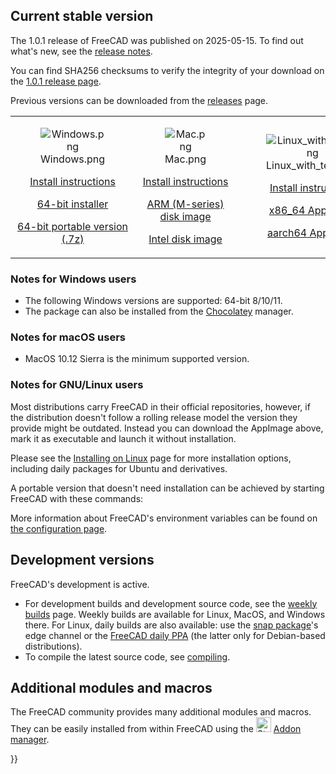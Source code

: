 <languages/>
{{TOCright}}
<translate>

== Current stable version == <!--T:2-->

<!--T:3-->
The 1.0.1 release of FreeCAD was published on 2025-05-15. To find out what's new, see the [[Release_notes_1.0|release notes]].

<!--T:53-->
You can find SHA256 checksums to verify the integrity of your download on the [https://github.com/FreeCAD/FreeCAD/releases/tag/1.0.1 1.0.1 release page].

<!--T:57-->
Previous versions can be downloaded from the [https://github.com/FreeCAD/FreeCAD/releases releases] page.

</translate><!--Do not remove this tag. It would add even more places where version info has to be kept up to date-->
{| cellpadding="20" style="font-size:120%"

| align=center | [[Image:Windows.png]]

[[Installing_on_Windows|Install instructions]]

[https://github.com/FreeCAD/FreeCAD/releases/download/1.0.1/FreeCAD_1.0.1-conda-Windows-x86_64-installer-1.exe 64-bit installer]

[https://github.com/FreeCAD/FreeCAD/releases/download/1.0.1/FreeCAD_1.0.1-conda-Windows-x86_64-py311.7z 64-bit portable version (.7z)]

| align=center | [[Image:Mac.png]]

[[Installing_on_Mac|Install instructions]]

[https://github.com/FreeCAD/FreeCAD/releases/download/1.0.1/FreeCAD_1.0.1-conda-macOS-arm64-py311.dmg ARM (M-series) disk image]

[https://github.com/FreeCAD/FreeCAD/releases/download/1.0.1/FreeCAD_1.0.1-conda-macOS-x86_64-py311.dmg Intel disk image]

| align=center | [[Image:Linux_with_text.png]]

[[Installing_on_Linux|Install instructions]]

[https://github.com/FreeCAD/FreeCAD/releases/download/1.0.1/FreeCAD_1.0.1-conda-Linux-x86_64-py311.AppImage x86_64 AppImage]

[https://github.com/FreeCAD/FreeCAD/releases/download/1.0.1/FreeCAD_1.0.1-conda-Linux-aarch64-py311.AppImage aarch64 AppImage]

|}
<translate>

=== Notes for Windows users === <!--T:58-->

<!--T:5-->
* The following Windows versions are supported: 64-bit 8/10/11.
* The package can also be installed from the [https://chocolatey.org/packages/freecad Chocolatey] manager.

=== Notes for macOS users === <!--T:59-->

<!--T:9-->
* MacOS 10.12 Sierra is the minimum supported version.

=== Notes for GNU/Linux users === <!--T:6-->

<!--T:51-->
Most distributions carry FreeCAD in their official repositories, however, if the distribution doesn't follow a rolling release model the version they provide might be outdated. Instead you can download the AppImage above, mark it as executable and launch it without installation.

<!--T:54-->
Please see the [[Installing_on_Linux|Installing on Linux]] page for more installation options, including daily packages for Ubuntu and derivatives.

<!--T:55-->
A portable version that doesn't need installation can be achieved by starting FreeCAD with these commands:

</translate>
{{Code|lang=text|code=
cd path/to/directory_containing_AppImage/
chmod +x ./name_of_AppImage_file.AppImage
HOME="$PWD/Settings" FREECAD_USER_HOME="$PWD/Settings" ./name_of_AppImage_file.AppImage
}}
<translate>

<!--T:56-->
More information about FreeCAD's environment variables can be found on [[Start_up_and_Configuration#Environment_variables|the configuration page]].

== Development versions == <!--T:60-->

<!--T:4-->
FreeCAD's development is active.
* For development builds and development source code, see the [https://github.com/FreeCAD/FreeCAD-Bundle/releases/tag/weekly-builds weekly builds] page. Weekly builds are available for Linux, MacOS, and Windows there. For Linux, daily builds are also available: use the [[Ubuntu_Snap|snap package]]'s edge channel or the [https://launchpad.net/~freecad-maintainers/+archive/ubuntu/freecad-daily FreeCAD daily PPA] (the latter only for Debian-based distributions).
* To compile the latest source code, see [[Compiling|compiling]].

== Additional modules and macros == <!--T:44-->

<!--T:52-->
The FreeCAD community provides many additional modules and macros. They can be easily installed from within FreeCAD using the [[Image:Std_AddonMgr.svg|24px]] [[Std_AddonMgr|Addon manager]].


</translate>
{{Userdocnavi{{#translation:}}}}